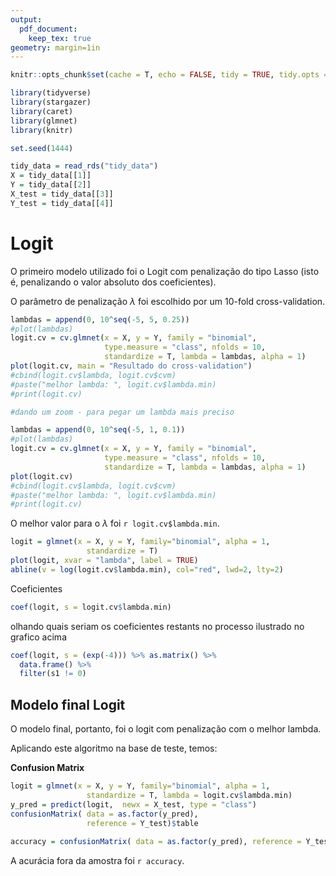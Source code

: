 ```yaml
---
output: 
  pdf_document:
    keep_tex: true
geometry: margin=1in
---
```


```r
knitr::opts_chunk$set(cache = T, echo = FALSE, tidy = TRUE, tidy.opts = list(width.cutoff = 60), warning = T)
```

```r
library(tidyverse)
library(stargazer)
library(caret)
library(glmnet)
library(knitr)
```

```r
set.seed(1444)
```

```r
tidy_data = read_rds("tidy_data")
X = tidy_data[[1]]
Y = tidy_data[[2]]
X_test = tidy_data[[3]]
Y_test = tidy_data[[4]]
```


# Logit


O primeiro modelo utilizado foi o Logit com penalização do tipo Lasso (isto é, penalizando o valor absoluto dos coeficientes).

O parâmetro de penalização $\lambda$ foi escolhido por um 10-fold cross-validation.

```r
lambdas = append(0, 10^seq(-5, 5, 0.25))
#plot(lambdas)
logit.cv = cv.glmnet(x = X, y = Y, family = "binomial",
                     type.measure = "class", nfolds = 10,
                     standardize = T, lambda = lambdas, alpha = 1)
plot(logit.cv, main = "Resultado do cross-validation")
#cbind(logit.cv$lambda, logit.cv$cvm)
#paste("melhor lambda: ", logit.cv$lambda.min)
#print(logit.cv)
```

```r
#dando um zoom - para pegar um lambda mais preciso

lambdas = append(0, 10^seq(-5, 1, 0.1))
#plot(lambdas)
logit.cv = cv.glmnet(x = X, y = Y, family = "binomial",
                     type.measure = "class", nfolds = 10,
                     standardize = T, lambda = lambdas, alpha = 1)
plot(logit.cv)
#cbind(logit.cv$lambda, logit.cv$cvm)
#paste("melhor lambda: ", logit.cv$lambda.min)
#print(logit.cv)
```

O melhor valor para o $\lambda$ foi `r logit.cv$lambda.min`.

```r
logit = glmnet(x = X, y = Y, family="binomial", alpha = 1,
                 standardize = T)
plot(logit, xvar = "lambda", label = TRUE)
abline(v = log(logit.cv$lambda.min), col="red", lwd=2, lty=2)
```

Coeficientes

```r
coef(logit, s = logit.cv$lambda.min)
```

olhando quais seriam os \textcolor{red}{20} coeficientes restants no processo ilustrado no grafico acima

```r
coef(logit, s = (exp(-4))) %>% as.matrix() %>%
  data.frame() %>%
  filter(s1 != 0)
```

## Modelo final Logit

O modelo final, portanto, foi o logit com penalização com o melhor lambda.

Aplicando este algoritmo na base de teste, temos:

**Confusion Matrix**

```r
logit = glmnet(x = X, y = Y, family="binomial", alpha = 1,
                 standardize = T, lambda = logit.cv$lambda.min)
y_pred = predict(logit,  newx = X_test, type = "class") 
confusionMatrix( data = as.factor(y_pred),
                 reference = Y_test)$table
  
accuracy = confusionMatrix( data = as.factor(y_pred), reference = Y_test)$overall[1]
```

A acurácia fora da amostra foi `r accuracy`.













